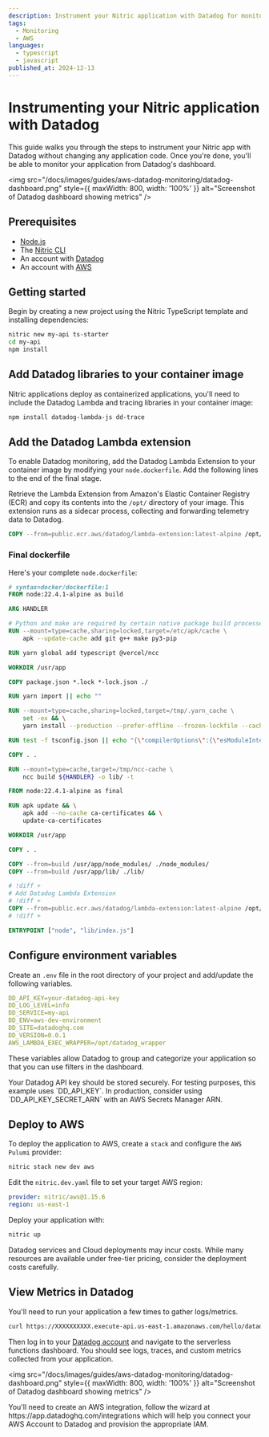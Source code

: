 ```yaml
---
description: Instrument your Nitric application with Datadog for monitoring.
tags:
  - Monitoring
  - AWS
languages:
  - typescript
  - javascript
published_at: 2024-12-13
---
```


# Instrumenting your Nitric application with Datadog

This guide walks you through the steps to instrument your Nitric app with Datadog without changing any application code.
Once you're done, you'll be able to monitor your application from Datadog's dashboard.

<img
  src="/docs/images/guides/aws-datadog-monitoring/datadog-dashboard.png"
  style={{ maxWidth: 800, width: '100%' }}
  alt="Screenshot of Datadog dashboard showing metrics"
/>

## Prerequisites

- [Node.js](https://nodejs.org/en/download/)
- The [Nitric CLI](/get-started/installation)
- An account with [Datadog](https://www.datadoghq.com/)
- An account with [AWS](https://aws.amazon.com/)

## Getting started

Begin by creating a new project using the Nitric TypeScript template and installing dependencies:

```bash
nitric new my-api ts-starter
cd my-api
npm install
```

## Add Datadog libraries to your container image

Nitric applications deploy as containerized applications, you'll need to include the Datadog Lambda and tracing libraries in your container image:

```bash
npm install datadog-lambda-js dd-trace
```

## Add the Datadog Lambda extension

To enable Datadog monitoring, add the Datadog Lambda Extension to your container image by modifying your `node.dockerfile`. Add the following lines to the end of the final stage.

Retrieve the Lambda Extension from Amazon's Elastic Container Registry (ECR) and copy its contents into the `/opt/` directory of your image. This extension runs as a sidecar process, collecting and forwarding telemetry data to Datadog.

```dockerfile
COPY --from=public.ecr.aws/datadog/lambda-extension:latest-alpine /opt/. /opt/
```

### Final dockerfile

Here's your complete `node.dockerfile`:

```dockerfile title:node.dockerfile
# syntax=docker/dockerfile:1
FROM node:22.4.1-alpine as build

ARG HANDLER

# Python and make are required by certain native package build processes in NPM packages.
RUN --mount=type=cache,sharing=locked,target=/etc/apk/cache \
    apk --update-cache add git g++ make py3-pip

RUN yarn global add typescript @vercel/ncc

WORKDIR /usr/app

COPY package.json *.lock *-lock.json ./

RUN yarn import || echo ""

RUN --mount=type=cache,sharing=locked,target=/tmp/.yarn_cache \
    set -ex && \
    yarn install --production --prefer-offline --frozen-lockfile --cache-folder /tmp/.yarn_cache

RUN test -f tsconfig.json || echo "{\"compilerOptions\":{\"esModuleInterop\":true,\"target\":\"es2015\",\"moduleResolution\":\"node\"}}" > tsconfig.json

COPY . .

RUN --mount=type=cache,target=/tmp/ncc-cache \
    ncc build ${HANDLER} -o lib/ -t

FROM node:22.4.1-alpine as final

RUN apk update && \
    apk add --no-cache ca-certificates && \
    update-ca-certificates

WORKDIR /usr/app

COPY . .

COPY --from=build /usr/app/node_modules/ ./node_modules/
COPY --from=build /usr/app/lib/ ./lib/

# !diff +
# Add Datadog Lambda Extension
# !diff +
COPY --from=public.ecr.aws/datadog/lambda-extension:latest-alpine /opt/. /opt/
# !diff +

ENTRYPOINT ["node", "lib/index.js"]
```

## Configure environment variables

Create an `.env` file in the root directory of your project and add/update the following variables.

```yaml title:.env
DD_API_KEY=your-datadog-api-key
DD_LOG_LEVEL=info
DD_SERVICE=my-api
DD_ENV=aws-dev-environment
DD_SITE=datadoghq.com
DD_VERSION=0.0.1
AWS_LAMBDA_EXEC_WRAPPER=/opt/datadog_wrapper
```

These variables allow Datadog to group and categorize your application so that you can use filters in the dashboard.

<Note>
  Your Datadog API key should be stored securely. For testing purposes, this
  example uses `DD_API_KEY`. In production, consider using
  `DD_API_KEY_SECRET_ARN` with an AWS Secrets Manager ARN.
</Note>

## Deploy to AWS

To deploy the application to AWS, create a `stack` and configure the `AWS Pulumi` provider:

```bash
nitric stack new dev aws
```

Edit the `nitric.dev.yaml` file to set your target AWS region:

```yaml title:nitric.dev.yaml
provider: nitric/aws@1.15.6
region: us-east-1
```

Deploy your application with:

```bash
nitric up
```

<Note>
  Datadog services and Cloud deployments may incur costs. While many resources are available under
  free-tier pricing, consider the deployment costs carefully.
</Note>

## View Metrics in Datadog

You'll need to run your application a few times to gather logs/metrics.

```bash
curl https://XXXXXXXXXX.execute-api.us-east-1.amazonaws.com/hello/datadog
```

Then log in to your [Datadog account](https://app.datadoghq.com/functions) and navigate to the serverless functions dashboard. You should see logs, traces, and custom metrics collected from your application.

<img
  src="/docs/images/guides/aws-datadog-monitoring/datadog-dashboard.png"
  style={{ maxWidth: 800, width: '100%' }}
  alt="Screenshot of Datadog dashboard showing metrics"
/>

<Note>
  You'll need to create an AWS integration, follow the wizard at
  https://app.datadoghq.com/integrations which will help you connect your AWS
  Account to Datadog and provision the appropriate IAM.
</Note>
